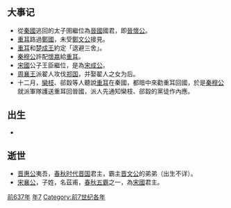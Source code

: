 {{yearTOC|-637|[[周襄王|周襄王]]十五年 [[魯僖公|魯僖公]]二十三年 [[齊孝公|齊孝公]]六年 [[晉惠公|晉惠公]]十四年 [[秦穆公|秦穆公]]二十三年 [[宋襄公|宋襄公]]十四年 [[楚成王|楚成王]]三十五年 [[衛文公|衛文公]]二十三年 [[陳穆公|陳穆公]]十一年 [[蔡庄侯|蔡庄侯]]九年 [[曹共公|曹共公]]十六年 [[郑文公|郑文公]]三十六年 [[燕襄公|燕襄公]]二十一年 [[杞成公|杞成公]]十八年}}
== 大事记 ==
*從[[秦國|秦國]]逃回的太子圉繼位為[[晉國|晉國]]國君，即[[晉懷公|晉懷公]]。
*[[重耳|重耳]]路過[[鄭國|鄭國]]，未受[[鄭文公|鄭文公]]接見。
*[[重耳|重耳]]和[[楚成王|楚成王]]約定「退避三舍」。
*[[秦穆公|秦穆公]]許配[[懷嬴|懷嬴]]給[[重耳|重耳]]。
*[[宋國|宋國]]公子王臣繼位，是為[[宋成公|宋成公]]。
*[[周襄王|周襄王]]派翟人攻伐[[郑国|郑国]]，并娶翟人之女为后。
*十二月，[[欒枝|欒枝]]、郤縠等人聽說[[重耳|重耳]]在秦國，都暗中來勸重耳回國，於是[[秦穆公|秦穆公]]就派軍隊護送重耳回晉國，派人先通知欒枝、郤縠的黨徒作內應。

== 出生 ==
*

== 逝世 ==
{{Wikisource year mention}}
* [[晋惠公|晋惠公]]夷吾，[[春秋时代|春秋时代]][[晋国|晋国]]君主，霸主[[晋文公|晋文公]]的弟弟（出生不详）。
* [[宋襄公|宋襄公]]，子姓，名茲甫，[[春秋五霸|春秋五霸]]之一，為[[宋國|宋國]]君主。


[[Category:前637年|]]
[[Category:前630年代|年7]]
[[Category:前7世纪各年|Category:前7世纪各年]]